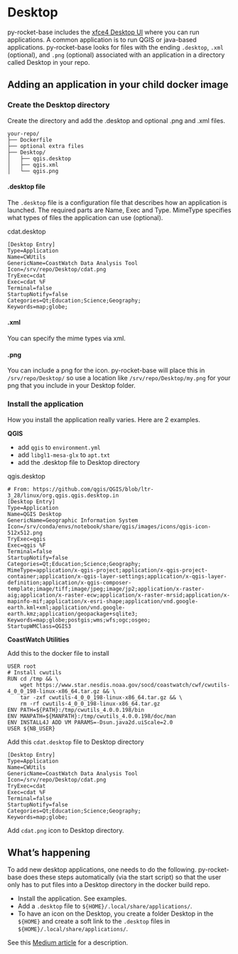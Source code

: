 # Desktop

py-rocket-base includes the [xfce4 Desktop UI](https://www.xfce.org/) where you can run applications. A common application is to run QGIS or java-based applications. py-rocket-base
looks for files with the ending `.desktop`, `.xml` (optional), and `.png` (optional) associated with an application in a directory called Desktop in your repo.


## Adding an application in your child docker image

### Create the Desktop directory

Create the directory and add the .desktop and optional .png and .xml files.

```
your-repo/
├── Dockerfile
├── optional extra files
├── Desktop/
│   ├── qgis.desktop
│   ├── qgis.xml
│   └── qgis.png
```


#### .desktop file

The `.desktop` file is a configuration file that describes how an application is launched. The required parts are Name, Exec and Type. MimeType specifies what types of files the application can use (optional).

cdat.desktop
```
[Desktop Entry]
Type=Application
Name=CWUtils
GenericName=CoastWatch Data Analysis Tool
Icon=/srv/repo/Desktop/cdat.png
TryExec=cdat
Exec=cdat %F
Terminal=false
StartupNotify=false
Categories=Qt;Education;Science;Geography;
Keywords=map;globe;
```

#### .xml

You can specify the mime types via xml.

#### .png

You can include a png for the icon. py-rocket-base will place this in `/srv/repo/Desktop/` so use a location like `/srv/repo/Desktop/my.png` for your png that you include in your Desktop folder.


### Install the application

How you install the application really varies. Here are 2 examples.

**QGIS**

* add `qgis` to `environment.yml`
* add `libgl1-mesa-glx` to `apt.txt`
* add the .desktop file to Desktop directory

qgis.desktop
```
# From: https://github.com/qgis/QGIS/blob/ltr-3_28/linux/org.qgis.qgis.desktop.in
[Desktop Entry]
Type=Application
Name=QGIS Desktop
GenericName=Geographic Information System
Icon=/srv/conda/envs/notebook/share/qgis/images/icons/qgis-icon-512x512.png
TryExec=qgis
Exec=qgis %F
Terminal=false
StartupNotify=false
Categories=Qt;Education;Science;Geography;
MimeType=application/x-qgis-project;application/x-qgis-project-container;application/x-qgis-layer-settings;application/x-qgis-layer-definition;application/x-qgis-composer-template;image/tiff;image/jpeg;image/jp2;application/x-raster-aig;application/x-raster-ecw;application/x-raster-mrsid;application/x-mapinfo-mif;application/x-esri-shape;application/vnd.google-earth.kml+xml;application/vnd.google-earth.kmz;application/geopackage+sqlite3;
Keywords=map;globe;postgis;wms;wfs;ogc;osgeo;
StartupWMClass=QGIS3
```

**CoastWatch Utilities**

Add this to the docker file to install
```
USER root
# Install cwutils
RUN cd /tmp && \
    wget https://www.star.nesdis.noaa.gov/socd/coastwatch/cwf/cwutils-4_0_0_198-linux-x86_64.tar.gz && \
    tar -zxf cwutils-4_0_0_198-linux-x86_64.tar.gz && \
    rm -rf cwutils-4_0_0_198-linux-x86_64.tar.gz
ENV PATH=${PATH}:/tmp/cwutils_4.0.0.198/bin
ENV MANPATH=${MANPATH}:/tmp/cwutils_4.0.0.198/doc/man
ENV INSTALL4J ADD VM PARAMS=-Dsun.java2d.uiScale=2.0
USER ${NB_USER}
```

Add this `cdat.desktop` file to Desktop directory
```
[Desktop Entry]
Type=Application
Name=CWUtils
GenericName=CoastWatch Data Analysis Tool
Icon=/srv/repo/Desktop/cdat.png
TryExec=cdat
Exec=cdat %F
Terminal=false
StartupNotify=false
Categories=Qt;Education;Science;Geography;
Keywords=map;globe;
```

Add `cdat.png` icon to Desktop directory.

## What's happening

To add new desktop applications, one needs to do the following. py-rocket-base does these steps automatically (via the start script) so that the user only has to put files into a Desktop directory in the docker build repo.

* Install the application. See examples.
* Add a `.desktop` file to `${HOME}/.local/share/applications/`. 
* To have an icon on the Desktop, you create a folder Desktop in the `${HOME}` and create a soft link to the `.desktop` files in `${HOME}/.local/share/applications/`. 

See this [Medium article](https://medium.com/@zoldin/how-to-add-new-application-to-xfce-menu-list-d90955e101d5) for a description.